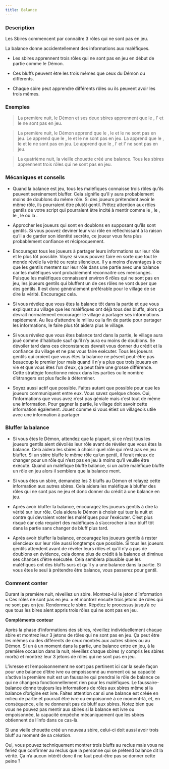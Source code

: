 ```yaml
---
title: Balance
---
```



<Role BALANCE header />

### Description

Les Sbires commencent par connaître 3 rôles qui ne sont pas en jeu.

La balance donne accidentellement des informations aux maléfiques.

-   Les sbires apprennent trois rôles qui ne sont pas en jeu en début de partie comme le Démon.

-   Ces bluffs peuvent être les trois mêmes que ceux du Démon ou différents.

-   Chaque sbire peut apprendre différents rôles ou ils peuvent avoir les trois mêmes.

### Exemples

> La première nuit, le Démon et ses deux sbires apprennent que le <Role SAGE />, l’<Role AUBERGISTE /> et le <Role GOLEM /> ne sont pas en jeu.

> La première nuit, le Démon apprend que le <Role FOU />, le <Role MOINE /> et le <Role VERTUEUX /> ne sont pas en jeu. Le <Role CONSPIRATEUR /> apprend que le <Role FOU />, le <Role MOINE /> et le <Role VERTUEUX /> ne sont pas en jeu. La <Role SORCIERE /> apprend que le <Role FOU />, le <Role FLEURISTE /> et le <Role BARBIER /> ne sont pas en jeu. Le <Role AERONAUTE /> apprend que le <Role NOBLE />, l’<Role AMNESIQUE /> et l’<Role HERETIQUE /> ne sont pas en jeu.

> La quatrième nuit, la vieille chouette créé une balance. Tous les sbires apprennent trois rôles qui ne sont pas en jeu.

### Mécaniques et conseils

- Quand la balance est jeu, tous les maléfiques connaisse trois rôles qu’ils peuvent sereinement bluffer. Cela signifie qu’il y aura probablement moins de doublons du même rôle. Si des joueurs prétendent avoir le même rôle, ils pourraient être plutôt gentil. Prêtez attention aux rôles gentils de votre script qui pourraient être incité à mentir comme le <Role PIXIE />, le <Role CROQUE_MORT />, le <Role VERTUEUX />, le <Role SAGE /> ou la <Role BRUTE />.

- Approcher les joueurs qui sont en doublons en supposant qu’ils sont gentils. Si vous pouvez deviner leur vrai rôle en réfléchissant à la raison qu’il a de garder son identité secrète, ce joueur vous fera plus probablement confiance et réciproquement.

- Encouragez tous les joueurs à partager leurs informations sur leur rôle et le plus tôt possible. Voyez si vous pouvez faire en sorte que tout le monde révèle la vérité ou reste silencieux. Il y a moins d’avantages à ce que les gentils mentent sur leur rôle dans une partie avec une balance car les maléfiques vont probablement reconnaitre ces mensonges. Puisque les maléfiques connaissent environ 6 rôles qui ne sont pas en jeu, les joueurs gentils qui bluffent un de ces rôles ne vont duper que des gentils. Il est donc généralement préférable pour le village de se dire la vérité. Encouragez cela.

- Si vous révélez que vous êtes la balance tôt dans la partie et que vous expliquez au village que les maléfiques ont déjà tous des bluffs, alors ça devrait normalement encourager le village à partager ses informations rapidement. Au lieu d’attendre le milieu ou la fin de partie pour partager les informations, le faire plus tôt aidera plus le village.

- Si vous révélez que vous êtes balance tard dans la partie, le village aura joué comme d’habitude sauf qu’il n’y aura eu moins de doublons. Se dévoiler tard dans ces circonstances devrait vous donner du crédit et la confiance du village et ne pas vous faire exécuter. Tous les joueurs gentils qui croient que vous êtes la balance ne pèsent peut-être pas beaucoup le premier jour mais quand il n’y a plus que trois joueurs en vie et que vous êtes l’un d’eux, ça peut faire une grosse différence. Cette stratégie fonctionne mieux dans les parties ou le nombre d’étrangers est plus facile à déterminer.

- Soyez aussi actif que possible. Faites autant que possible pour que les joueurs communiquent entre eux. Vous savez quelque chose. Oui, l’informations que vous avez n’est pas géniale mais c’est tout de même une information. Pour gagner la partie, le village doit savoir cette information également. Jouez comme si vous étiez un villageois utile avec une information à partager

### Bluffer la balance

- Si vous êtes le Démon, attendez que la plupart, si ce n’est tous les joueurs gentils aient dévoilés leur rôle avant de révéler que vous êtes la balance. Cela aidera les sbires à choisir quel rôle qui n’est pas en jeu bluffer. Si un sbire bluffe le même rôle qu’un gentil, il ferait mieux de changer pour un rôle qui n’est pas en jeu à moins qu’il veuille être exécuté. Quand un maléfique bluffe balance, si un autre maléfique bluffe un rôle en jeu alors il semblera que la balance ment.

- Si vous êtes un sbire, demandez les 3 bluffs au Démon et relayez cette information aux autres sbires. Cela aidera les maléfique à bluffer des rôles qui ne sont pas ne jeu et donc donner du crédit à une balance en jeu.

- Après avoir bluffer la balance, encouragez les joueurs gentils à dire la vérité sur leur rôle. Cela aidera le Démon à choisir qui tuer la nuit et contre qui devraient voter les maléfiques pour l’exécuter. C’est plus risqué car cela requiert des maléfiques à s’accrocher à leur bluff tôt dans la partie sans changer de bluff plus tard. 

- Après avoir bluffer la balance, encouragez les joueurs gentils à rester silencieux sur leur rôle aussi longtemps que possible. Si tous les joueurs gentils attendent avant de révéler leurs rôles et qu’il n’y a pas de doublons en évidence, cela donne plus de crédit à la balance et diminue ses chances d’être exécutée. Cela semblera plausible que les maléfiques ont des bluffs surs et qu’il y a une balance dans la partie. Si vous êtes le seul à prétendre être balance, vous passerez pour gentil. 

### Comment conter

Durant la première nuit, réveillez un sbire. Montrez-lui le jeton d’information « Ces rôles ne sont pas en jeu. » et montrez ensuite trois jetons de rôles qui ne sont pas en jeu. Rendormez le sbire. Répétez le processus jusqu’à ce que tous les bires aient appris trois rôles qui ne sont pas en jeu.

**Compléments conteur**

Après la phase d’informations des sbires, réveillez individuellement chaque sbire et montrez leur 3 jetons de rôles qui ne sont pas en jeu. Ça peut être les mêmes ou des différents de ceux montrés aux autres sbires ou au Démon. Si un à un moment dans la partie, une balance entre en jeu, à la première occasion dans la nuit, réveillez chaque sbires (y compris les sbires morts) et montrez leur 3 jetons de rôles qui ne sont pas en jeu.

L’ivresse et l’empoisonnement ne sont pas pertinent ici car la seule façon pour une balance d’être ivre ou empoissonné au moment où sa capacité s’active la première nuit est un faussaire qui prendrai le rôle de balance ce qui ne changera fonctionnellement rien pour les maléfiques. Le faussaire-balance donne toujours les informations de rôles aux sbires même si la balance d’origine est ivre. Faites attention car si une balance est créée en milieu de partie et pourrait être ivre ou empoisonné à ce moment-là, et, en conséquence, elle ne donnerait pas de bluff aux sbires. Notez bien que vous ne pouvez pas mentir aux sbires si la balance est ivre ou empoisonnée, la capacité empêche mécaniquement que les sbires obtiennent de l’info dans ce cas-là.

Si une vielle chouette créé un nouveau sbire, celui-ci doit aussi avoir trois bluff au moment de sa création.

Oui, vous pouvez techniquement montrer trois bluffs au reclus mais vous ne feriez que confirmer au reclus que la personne qui se prétend balance dit la vérité. Ça n’a aucun intérêt donc il ne faut peut-être pas se donner cette peine ?
